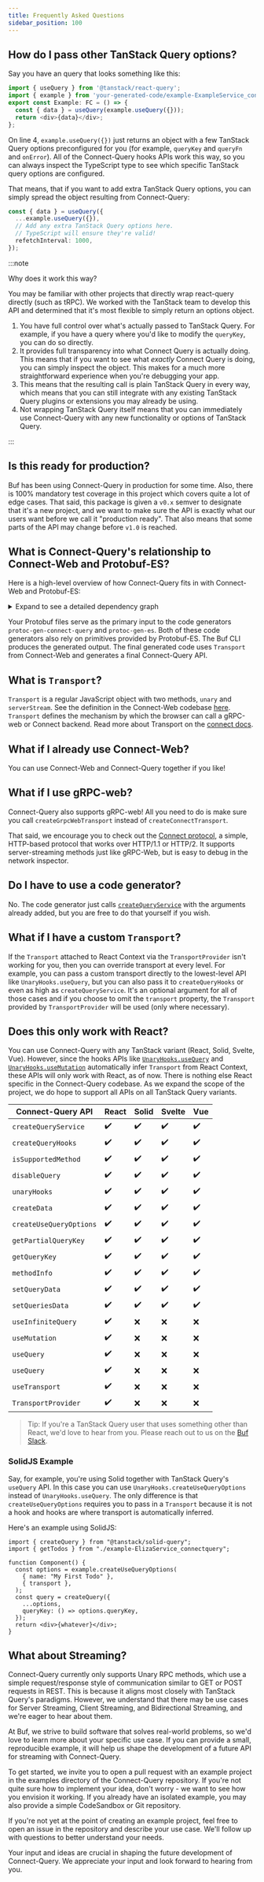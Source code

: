 ```yaml
---
title: Frequently Asked Questions
sidebar_position: 100
---
```


## How do I pass other TanStack Query options?

Say you have an query that looks something like this:

```ts
import { useQuery } from '@tanstack/react-query';
import { example } from 'your-generated-code/example-ExampleService_connectquery';
export const Example: FC = () => {
  const { data } = useQuery(example.useQuery({}));
  return <div>{data}</div>;
};
```

On line 4, `example.useQuery({})` just returns an object with a few TanStack Query options preconfigured for you (for example, `queryKey` and `queryFn` and `onError`). All of the Connect-Query hooks APIs work this way, so you can always inspect the TypeScript type to see which specific TanStack query options are configured.

That means, that if you want to add extra TanStack Query options, you can simply spread the object resulting from Connect-Query:

```ts
const { data } = useQuery({
  ...example.useQuery({}),
  // Add any extra TanStack Query options here.
  // TypeScript will ensure they're valid!
  refetchInterval: 1000,
});
```

:::note

Why does it work this way?

You may be familiar with other projects that directly wrap react-query directly (such as tRPC). We worked with the TanStack team to develop this API and determined that it's most flexible to simply return an options object.

1. You have full control over what's actually passed to TanStack Query. For example, if you have a query where you'd like to modify the `queryKey`, you can do so directly.
1. It provides full transparency into what Connect Query is actually doing. This means that if you want to see what _exactly_ Connect Query is doing, you can simply inspect the object. This makes for a much more straightforward experience when you're debugging your app.
1. This means that the resulting call is plain TanStack Query in every way, which means that you can still integrate with any existing TanStack Query plugins or extensions you may already be using.
1. Not wrapping TanStack Query itself means that you can immediately use Connect-Query with any new functionality or options of TanStack Query.

:::

## Is this ready for production?

Buf has been using Connect-Query in production for some time. Also, there is 100% mandatory test coverage in this project which covers quite a lot of edge cases. That said, this package is given a `v0.x` semver to designate that it's a new project, and we want to make sure the API is exactly what our users want before we call it "production ready". That also means that some parts of the API may change before `v1.0` is reached.

## What is Connect-Query's relationship to Connect-Web and Protobuf-ES?

Here is a high-level overview of how Connect-Query fits in with Connect-Web and Protobuf-ES:

<details>
<summary>Expand to see a detailed dependency graph</summary>

![connect-query Dependency Graph](./connect-query_dependency_graph.png)

</details>

Your Protobuf files serve as the primary input to the code generators `protoc-gen-connect-query` and `protoc-gen-es`. Both of these code generators also rely on primitives provided by Protobuf-ES. The Buf CLI produces the generated output. The final generated code uses `Transport` from Connect-Web and generates a final Connect-Query API.

## What is `Transport`?

`Transport` is a regular JavaScript object with two methods, `unary` and `serverStream`. See the definition in the Connect-Web codebase [here](https://github.com/connectrpc/connect-es/blob/main/packages/connect-web/src/transport.ts). `Transport` defines the mechanism by which the browser can call a gRPC-web or Connect backend. Read more about Transport on the [connect docs](https://connectrpc.com/docs/web/choosing-a-protocol).

## What if I already use Connect-Web?

You can use Connect-Web and Connect-Query together if you like!

## What if I use gRPC-web?

Connect-Query also supports gRPC-web! All you need to do is make sure you call `createGrpcWebTransport` instead of `createConnectTransport`.

That said, we encourage you to check out the [Connect protocol](https://connectrpc.com/docs/protocol/), a simple, HTTP-based protocol that works over HTTP/1.1 or HTTP/2. It supports server-streaming methods just like gRPC-Web, but is easy to debug in the network inspector.

## Do I have to use a code generator?

No. The code generator just calls [`createQueryService`](#createqueryservice) with the arguments already added, but you are free to do that yourself if you wish.

## What if I have a custom `Transport`?

If the `Transport` attached to React Context via the `TransportProvider` isn't working for you, then you can override transport at every level. For example, you can pass a custom transport directly to the lowest-level API like `UnaryHooks.useQuery`, but you can also pass it to `createQueryHooks` or even as high as `createQueryService`. It's an optional argument for all of those cases and if you choose to omit the `transport` property, the `Transport` provided by `TransportProvider` will be used (only where necessary).

## Does this only work with React?

You can use Connect-Query with any TanStack variant (React, Solid, Svelte, Vue). However, since the hooks APIs like [`UnaryHooks.useQuery`](#unaryhooksusequery) and [`UnaryHooks.useMutation`](#unaryhooksusemutation) automatically infer `Transport` from React Context, these APIs will only work with React, as of now. There is nothing else React specific in the Connect-Query codebase. As we expand the scope of the project, we do hope to support all APIs on all TanStack Query variants.

| Connect-Query API       | React              | Solid              | Svelte             | Vue                |
| ----------------------- | ------------------ | ------------------ | ------------------ | ------------------ |
| `createQueryService`    | :heavy_check_mark: | :heavy_check_mark: | :heavy_check_mark: | :heavy_check_mark: |
| `createQueryHooks`      | :heavy_check_mark: | :heavy_check_mark: | :heavy_check_mark: | :heavy_check_mark: |
| `isSupportedMethod`     | :heavy_check_mark: | :heavy_check_mark: | :heavy_check_mark: | :heavy_check_mark: |
| `disableQuery`          | :heavy_check_mark: | :heavy_check_mark: | :heavy_check_mark: | :heavy_check_mark: |
| `unaryHooks`            | :heavy_check_mark: | :heavy_check_mark: | :heavy_check_mark: | :heavy_check_mark: |
| `createData`            | :heavy_check_mark: | :heavy_check_mark: | :heavy_check_mark: | :heavy_check_mark: |
| `createUseQueryOptions` | :heavy_check_mark: | :heavy_check_mark: | :heavy_check_mark: | :heavy_check_mark: |
| `getPartialQueryKey`    | :heavy_check_mark: | :heavy_check_mark: | :heavy_check_mark: | :heavy_check_mark: |
| `getQueryKey`           | :heavy_check_mark: | :heavy_check_mark: | :heavy_check_mark: | :heavy_check_mark: |
| `methodInfo`            | :heavy_check_mark: | :heavy_check_mark: | :heavy_check_mark: | :heavy_check_mark: |
| `setQueryData`          | :heavy_check_mark: | :heavy_check_mark: | :heavy_check_mark: | :heavy_check_mark: |
| `setQueriesData`        | :heavy_check_mark: | :heavy_check_mark: | :heavy_check_mark: | :heavy_check_mark: |
| `useInfiniteQuery`      | :heavy_check_mark: | :x:                | :x:                | :x:                |
| `useMutation`           | :heavy_check_mark: | :x:                | :x:                | :x:                |
| `useQuery`              | :heavy_check_mark: | :x:                | :x:                | :x:                |
| `useQuery`              | :heavy_check_mark: | :x:                | :x:                | :x:                |
| `useTransport`          | :heavy_check_mark: | :x:                | :x:                | :x:                |
| `TransportProvider`     | :heavy_check_mark: | :x:                | :x:                | :x:                |

> Tip: If you're a TanStack Query user that uses something other than React, we'd love to hear from you. Please reach out to us on the [Buf Slack](https://buf.build/links/slack).

### SolidJS Example

Say, for example, you're using Solid together with TanStack Query's `useQuery` API. In this case you can use `UnaryHooks.createUseQueryOptions` instead of `UnaryHooks.useQuery`. The only difference is that `createUseQueryOptions` requires you to pass in a `Transport` because it is not a hook and hooks are where transport is automatically inferred.

Here's an example using SolidJS:

```tsx
import { createQuery } from "@tanstack/solid-query";
import { getTodos } from "./example-ElizaService_connectquery";

function Component() {
  const options = example.createUseQueryOptions(
    { name: "My First Todo" },
    { transport },
  );
  const query = createQuery({
    ...options,
    queryKey: () => options.queryKey,
  });
  return <div>{whatever}</div>;
}
```

## What about Streaming?

Connect-Query currently only supports Unary RPC methods, which use a simple request/response style of communication similar to GET or POST requests in REST. This is because it aligns most closely with TanStack Query's paradigms. However, we understand that there may be use cases for Server Streaming, Client Streaming, and Bidirectional Streaming, and we're eager to hear about them.

At Buf, we strive to build software that solves real-world problems, so we'd love to learn more about your specific use case. If you can provide a small, reproducible example, it will help us shape the development of a future API for streaming with Connect-Query.

To get started, we invite you to open a pull request with an example project in the examples directory of the Connect-Query repository. If you're not quite sure how to implement your idea, don't worry - we want to see how you envision it working. If you already have an isolated example, you may also provide a simple CodeSandbox or Git repository.

If you're not yet at the point of creating an example project, feel free to open an issue in the repository and describe your use case. We'll follow up with questions to better understand your needs.

Your input and ideas are crucial in shaping the future development of Connect-Query. We appreciate your input and look forward to hearing from you.
